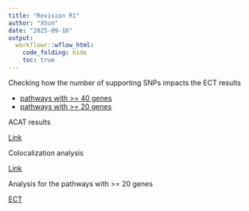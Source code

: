```yaml
---
title: "Revision R1"
author: "XSun"
date: "2025-09-16"
output:
  workflowr::wflow_html:
    code_folding: hide
    toc: true
---
```


Checking how the number of supporting SNPs impacts the ECT results

* [pathways with >= 40 genes](revision_numsnp.html)
* [pathways with >= 20 genes](revision_numsnp_20genes.html)

ACAT results

[Link](revision_acat.html)

Colocalization analysis

[Link](revision_coloc.html)

Analysis for the pathways with >= 20 genes

[ECT](https://xsun1229.github.io/factor_analysis_new/revision_ECT_20genes.html)

